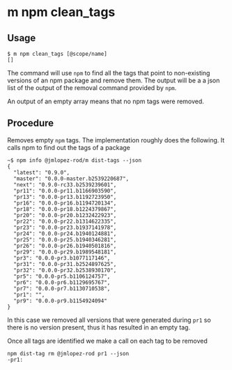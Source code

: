 # m npm clean_tags

## Usage

```shell
$ m npm clean_tags [@scope/name]
[]
```

The command will use `npm` to find all the tags that point to non-existing
versions of an npm package and remove them. The output will be a a json list of
the output of the removal command provided by `npm`.

An output of an empty array means that no npm tags were removed.

## Procedure

Removes empty `npm` tags. The implementation roughly does the following. It
calls npm to find out the tags of a package

```shell
~$ npm info @jmlopez-rod/m dist-tags --json
{
  "latest": "0.9.0",
  "master": "0.0.0-master.b2539220687",
  "next": "0.9.0-rc33.b2539239601",
  "pr11": "0.0.0-pr11.b1166903590",
  "pr13": "0.0.0-pr13.b1192723950",
  "pr16": "0.0.0-pr16.b1194720134",
  "pr18": "0.0.0-pr18.b1224379867",
  "pr20": "0.0.0-pr20.b1232422923",
  "pr22": "0.0.0-pr22.b1314622335",
  "pr23": "0.0.0-pr23.b1937141978",
  "pr24": "0.0.0-pr24.b1940124881",
  "pr25": "0.0.0-pr25.b1940346281",
  "pr26": "0.0.0-pr26.b1940501816",
  "pr29": "0.0.0-pr29.b1989548181",
  "pr3": "0.0.0-pr3.b1077117146",
  "pr31": "0.0.0-pr31.b2524897625",
  "pr32": "0.0.0-pr32.b2538930170",
  "pr5": "0.0.0-pr5.b1106124757",
  "pr6": "0.0.0-pr6.b1129695767",
  "pr7": "0.0.0-pr7.b1130710538",
  "pr1": "",
  "pr9": "0.0.0-pr9.b1154924094"
}
```

In this case we removed all versions that were generated during `pr1` so there
is no version present, thus it has resulted in an empty tag.

Once all tags are identified we make a call on each tag to be removed

```shell
npm dist-tag rm @jmlopez-rod pr1 --json
-pr1:
```
